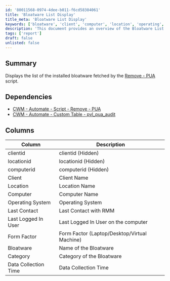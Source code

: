 ```yaml
---
id: '80011568-0974-4dee-b011-f6cd58384061'
title: 'Bloatware List Display'
title_meta: 'Bloatware List Display'
keywords: ['bloatware', 'client', 'computer', 'location', 'operating', 'system']
description: 'This document provides an overview of the Bloatware List Display, detailing the installed bloatware fetched by the Remove - PUA script. It outlines the dependencies and the columns included in the report, helping users understand the data collected regarding bloatware on client computers.'
tags: ['report']
draft: false
unlisted: false
---
```

## Summary

Displays the list of the installed bloatware fetched by the [Remove - PUA](https://proval.itglue.com/DOC-5078775-11157214) script.

## Dependencies

- [CWM - Automate - Script - Remove - PUA](https://proval.itglue.com/DOC-5078775-11157214)
- [CWM - Automate - Custom Table - pvl_pua_audit](https://proval.itglue.com/DOC-5078775-11157216)

## Columns

| Column                     | Description                                          |
|---------------------------|------------------------------------------------------|
| clientid                  | clientid (Hidden)                                   |
| locationid                | locationid (Hidden)                                 |
| computerid                | computerid (Hidden)                                 |
| Client                    | Client Name                                         |
| Location                  | Location Name                                       |
| Computer                  | Computer Name                                       |
| Operating System          | Operating System                                     |
| Last Contact              | Last Contact with RMM                               |
| Last Logged In User       | Last Logged In User on the computer                 |
| Form Factor               | Form Factor (Laptop/Desktop/Virtual Machine)        |
| Bloatware                 | Name of the Bloatware                               |
| Category                  | Category of the Bloatware                           |
| Data Collection Time      | Data Collection Time                                 |












